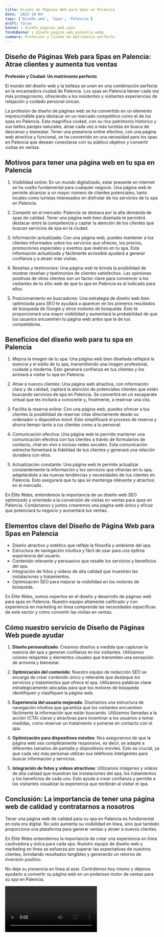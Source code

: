 ```yaml
---
title: Diseño de Páginas Web para Spas en Palencia
date: '2023-10-04'
tags: ['Diseño web', 'Spas', 'Palencia']
draft: false
banner : diseño_paginas_web_spas
fondoBanner : diseño_pagina_web_palencia.webp
summary: Profesión y Ciudad Un matrimonio perfecto
---
```


## Diseño de Páginas Web para Spas en Palencia: Atrae clientes y aumenta tus ventas

**Profesión y Ciudad: Un matrimonio perfecto**

El mundo del diseño web y la belleza se unen en una combinación perfecta en la encantadora ciudad de Palencia. Los spas en Palencia tienen cada vez más protagonismo, ofreciendo a los residentes y visitantes experiencias de relajación y cuidado personal únicas. 

La profesión de diseño de páginas web se ha convertido en un elemento imprescindible para destacar en un mercado competitivo como el de los spas en Palencia. Esta magnífica ciudad, con su rico patrimonio histórico y sus bellos parajes naturales, atrae cada vez a más turistas en busca de descanso y bienestar. Tener una presencia online efectiva, con una página web atractiva y funcional, se ha convertido en una necesidad para los spas en Palencia que desean conectarse con su público objetivo y convertir visitas en ventas.

## Motivos para tener una página web en tu spa en Palencia

1. Visibilidad online: En un mundo digitalizado, estar presente en internet se ha vuelto fundamental para cualquier negocio. Una página web te permite alcanzar a un mayor número de clientes potenciales, tanto locales como turistas interesados en disfrutar de los servicios de tu spa en Palencia.

2. Competir en el mercado: Palencia se destaca por la alta demanda de spas de calidad. Tener una página web bien diseñada te permitirá destacar entre la competencia y captar la atención de los clientes que buscan servicios de spa en la ciudad.

3. Información actualizada: Con una página web, puedes mantener a tus clientes informados sobre los servicios que ofreces, los precios, promociones especiales y eventos que realices en tu spa. Esta información actualizada y fácilmente accesible ayudará a generar confianza y a atraer más visitas.

4. Reseñas y testimonios: Una página web te brinda la posibilidad de mostrar reseñas y testimonios de clientes satisfechos. Las opiniones positivas de otros clientes son un factor clave para convencer a los visitantes de tu sitio web de que tu spa en Palencia es el indicado para ellos.

5. Posicionamiento en buscadores: Una estrategia de diseño web bien optimizada para SEO te ayudará a aparecer en los primeros resultados de búsqueda de Google y otros motores de búsqueda. Esto te proporcionará una mayor visibilidad y aumentará la probabilidad de que los usuarios encuentren tu página web antes que la de tus competidores.

## Beneficios del diseño web para tu spa en Palencia

1. Mejora la imagen de tu spa: Una página web bien diseñada reflejará la esencia y el estilo de tu spa, transmitiendo una imagen profesional, cuidada y moderna. Esto generará confianza en tus clientes y los animará a visitar tu spa en Palencia.

2. Atrae a nuevos clientes: Una página web atractiva, con información clara y de calidad, captará la atención de potenciales clientes que están buscando servicios de spa en Palencia. Se convertirá en un escaparate virtual que les incitará a conocerte y, finalmente, a reservar una cita.

3. Facilita la reserva online: Con una página web, puedes ofrecer a tus clientes la posibilidad de reservar citas directamente desde su ordenador o dispositivo móvil. Esto simplificará el proceso de reserva y ahorra tiempo tanto a tus clientes como a tu personal.

4. Comunicación efectiva: Una página web te permite mantener una comunicación efectiva con tus clientes a través de formularios de contacto, chat en vivo o incluso redes sociales. Esta comunicación estrecha fomentará la fidelidad de tus clientes y generará una relación duradera con ellos.

5. Actualización constante: Una página web te permite actualizar constantemente la información y los servicios que ofrecías en tu spa, adaptándote a las nuevas tendencias y necesidades de tus clientes en Palencia. Esto asegurará que tu spa se mantenga relevante y atractivo en el mercado.

En Élite Webs, entendemos la importancia de un diseño web SEO optimizado y orientado a la conversión de visitas en ventas para spas en Palencia. Contáctanos y juntos crearemos una página web única y eficaz que potenciará tu negocio y aumentará tus ventas.

<GifSeo />

<Cta />

## Elementos clave del Diseño de Página Web para Spas en Palencia

- Diseño atractivo y estético que refleje la filosofía y ambiente del spa.
- Estructura de navegación intuitiva y fácil de usar para una óptima experiencia del usuario.
- Contenido relevante y persuasivo que resalte los servicios y beneficios del spa.
- Integración de fotos y videos de alta calidad que muestren las instalaciones y tratamientos.
- Optimización SEO para mejorar la visibilidad en los motores de búsqueda.

En Élite Webs, somos expertos en el diseño y desarrollo de páginas web para spas en Palencia. Nuestro equipo altamente calificado y con experiencia en marketing en línea comprende las necesidades específicas de este sector y cómo convertir las visitas en ventas.

## Cómo nuestro servicio de Diseño de Páginas Web puede ayudar

1. **Diseño personalizado**: Creamos diseños a medida que capturan la esencia del spa y generan confianza en los visitantes. Utilizamos colores relajantes y elementos visuales que transmiten una sensación de armonía y bienestar.

2. **Optimización del contenido**: Nuestro equipo de redacción SEO se encarga de crear contenido único y relevante que destaque los servicios y tratamientos que ofrece el spa. Utilizamos palabras clave estratégicamente ubicadas para que los motores de búsqueda identifiquen y clasifiquen la página web.

3. **Experiencia del usuario mejorada**: Diseñamos una estructura de navegación intuitiva que garantiza que los visitantes encuentren fácilmente la información que están buscando. Utilizamos llamadas a la acción (CTA) claras y atractivas para incentivar a los usuarios a tomar medidas, como reservar un tratamiento o ponerse en contacto con el spa.

4. **Optimización para dispositivos móviles**: Nos aseguramos de que la página web sea completamente responsive, es decir, se adapte a diferentes tamaños de pantalla y dispositivos móviles. Esto es crucial, ya que cada vez más personas utilizan sus teléfonos inteligentes para buscar información y servicios.

5. **Integración de fotos y videos atractivos**: Utilizamos imágenes y videos de alta calidad que muestran las instalaciones del spa, los tratamientos y los beneficios de cada uno. Esto ayuda a crear confianza y permite a los visitantes visualizar la experiencia que recibirán al visitar el spa.

## Conclusión: La importancia de tener una página web de calidad y contratarnos a nosotros

Tener una página web de calidad para su spa en Palencia es fundamental en esta era digital. No solo aumenta su visibilidad en línea, sino que también proporciona una plataforma para generar ventas y atraer a nuevos clientes.

En Élite Webs entendemos la importancia de crear una experiencia en línea cautivadora y única para cada spa. Nuestro equipo de diseño web y marketing en línea se esfuerza por superar las expectativas de nuestros clientes, brindando resultados tangibles y generando un retorno de inversión positivo.

No deje su presencia en línea al azar. Contrátenos hoy mismo y déjenos ayudarlo a convertir su página web en un poderoso motor de ventas para su spa en Palencia.

<Video />

<CtaBot job='Spas' city='Palencia'/>

<Gmaps query='Palencia+españa+maps' />
